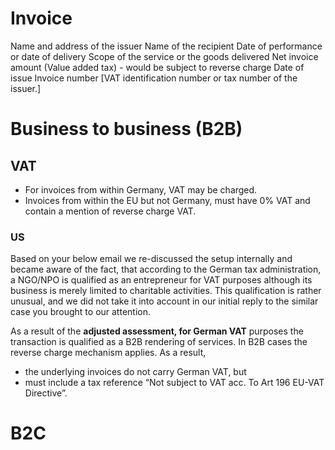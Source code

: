 # Invoice

Name and address of the issuer
Name of the recipient
Date of performance or date of delivery
Scope of the service or the goods delivered
Net invoice amount
(Value added tax) - would be subject to reverse charge
Date of issue
Invoice number
[VAT identification number or tax number of the issuer.]

# Business to business (B2B)

## VAT

- For invoices from within Germany, VAT may be charged.
- Invoices from within the EU but not Germany, must have 0% VAT and contain a mention of reverse charge VAT.

### US

Based on your below email we re-discussed the setup internally and became 
aware of the fact, that according to the German tax administration, a NGO/NPO is qualified  as an entrepreneur for VAT purposes although its business is merely 
limited to charitable activities. This qualification is rather unusual, and we did not take it into account in our initial reply to the similar case you brought to our attention.

As a result of the **adjusted assessment, for German VAT** purposes the transaction is 
qualified as a B2B rendering of services. In B2B cases the reverse 
charge mechanism applies. As a result,

- the underlying invoices do not carry German VAT, but
- must include a tax reference “Not subject to VAT acc. To Art 196 EU-VAT Directive”.

# B2C